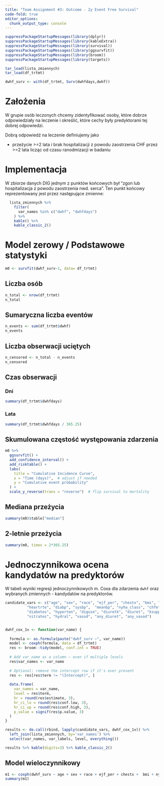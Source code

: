 ```yaml
---
title: "Team Assignment #3: Outcome - 2y Event Free Survival"
code-fold: true
editor_options: 
  chunk_output_type: console
---
```


```r
suppressPackageStartupMessages(library(dplyr))
suppressPackageStartupMessages(library(kableExtra))
suppressPackageStartupMessages(library(survival))
suppressPackageStartupMessages(library(ggsurvfit))
suppressPackageStartupMessages(library(broom))
suppressPackageStartupMessages(library(targets))

tar_load(lista_zmiennych)
tar_load(df_trtmt)

dwhf_surv <- with(df_trtmt, Surv(dwhfdays,dwhf))
```

# Założenia

W grupie osób leczonych chcemy zidentyfikować osoby, które dobrze odpowiedziały na leczenie i określić, które cechy były predyktorami tej dobrej odpowiedzi.

Dobrą odpowiedź na leczenie definiujemy jako

* przeżycie >=2 lata i brak hospitalizacji z powodu zaostrzenia CHF przez >=2 lata 
licząc od czasu ranodmizacji w badaniu

# Implementacja

W zbiorze danych DIG jednym z punktów końcowych był "zgon lub hospitalizacja z powodu zaostrzenia nwd. serca". Ten punkt końcowy reprezentowany jest przez następujące zmienne:  

```r
  lista_zmiennych %>%
    filter(
      var_names %in% c("dwhf", "dwhfdays")
    ) %>% 
    kable() %>%
    kable_classic_2()
```

# Model zerowy / Podstawowe statystyki 

```r
m0 <- survfit(dwhf_surv~1, data= df_trtmt)
```

## Liczba osób

```r
n_total <- nrow(df_trtmt)
n_total
```

## Sumaryczna liczba eventów

```r
n_events <- sum(df_trtmt$dwhf)
n_events
```


## Liczba obserwacji uciętych

```r
n_censored <- n_total - n_events
n_censored
```


## Czas obserwacji 

### Dni
```r
summary(df_trtmt$dwhfdays)
```

### Lata
```r
summary(df_trtmt$dwhfdays / 365.25)
```

## Skumulowana częstość występowania zdarzenia

```r
m0 %>%
  ggsurvfit() +
  add_confidence_interval() +
  add_risktable() +
  labs(
    title = "Cumulative Incidence Curve",
    x = "Time (days)",  # adjust if needed
    y = "Cumulative event probability"
  ) +
  scale_y_reverse(trans = "reverse")  # flip survival to mortality
```


## Mediana przeżycia

```r
summary(m0)$table["median"]
```

## 2-letnie przeżycia

```r
summary(m0, times = 2*365.25)
```

# Jednoczynnikowa ocena kandydatów na predyktorów

W tabeli wyniki regresji jednoczynnikowych m. Coxa dla zdarzenia `dwhf` oraz 
wybranych zmiennych - kandydatów na predyktorów.  

```r
candidate_vars <- c("age", "sex", "race", "ejf_per", "chestx", "bmi", "creat", "klevel", "chfdur", "nsym", 
          "heartrte", "diabp", "sysbp",  "meanbp", "nyha_class", "chfetiol", "prevmi", "angina",
          "diabetes", "hyperten", "diguse", "diuretk", "diuret", "ksupp", "aceinhib",
          "nitrates", "hydral", "vasod", "any_diuret", "any_vasod")


dwhf_cox_1v <- function(var_name) {
  
  formula <- as.formula(paste("dwhf_surv ~", var_name))
  model <- coxph(formula, data = df_trtmt)
  res <- broom::tidy(model, conf.int = TRUE)
  
  # Add var_name as a column — even if multiple levels
  res$var_names <- var_name
  
  # Optional: remove the intercept row if it's ever present
  res <- res[res$term != "(Intercept)", ]
  
  data.frame(
    var_names = var_name,
    level = res$term,
    hr = round(res$estimate, 3),
    hr_ci_lo = round(res$conf.low, 3),
    hr_ci_up = round(res$conf.high, 3),
    p_value = signif(res$p.value, 3)
  )
}

results <- do.call(rbind, lapply(candidate_vars, dwhf_cox_1v)) %>%
  left_join(lista_zmiennych, by='var_names') %>% 
  select(var_names, var_labels, level, everything())

results %>% kable(digits=3) %>% kable_classic_2()
```

## Model wieloczynnikowy 

```r
m1 <- coxph(dwhf_surv ~ age + sex + race + ejf_per + chestx +  bmi + nyha_class + diguse + diuret + aceinhib + prevmi + diabetes + hyperten, data = df_trtmt)
summary(m1)
```

 
